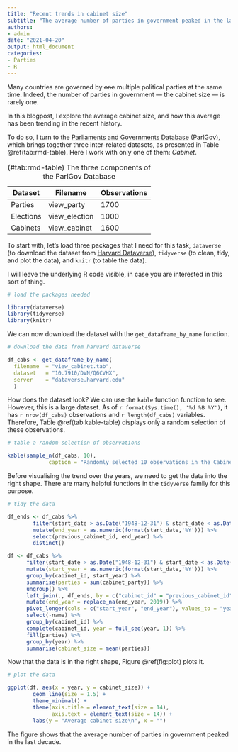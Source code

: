 ---
title: "Recent trends in cabinet size"
subtitle: "The average number of parties in government peaked in the last decade"
authors:
- admin
date: "2021-04-20"
output: html_document
categories: 
- Parties
- R
---

Many countries are governed by ~~one~~ multiple political parties at the same time. Indeed, the number of parties in government --- the cabinet size --- is rarely one. 

In this blogpost, I explore the average cabinet size, and how this average has been trending in the recent history.

To do so, I turn to the [Parliaments and Governments Database](http://www.parlgov.org/) (ParlGov), which brings together three inter-related datasets, as presented in Table \@ref(tab:rmd-table). Here I work with only one of them: *Cabinet*.

Table: (\#tab:rmd-table) The three components of the ParlGov Database

| Dataset   | Filename      | Observations |
|-----------|---------------|--------------|
| Parties   | view_party    | 1700         |
| Elections | view_election | 1000         |
| Cabinets  | view_cabinet  | 1600         |

To start with, let's load three packages that I need for this task, `dataverse` (to download the dataset from [Harvard Dataverse](https://dataverse.harvard.edu/)), `tidyverse` (to clean, tidy, and plot the data), and `knitr` (to table the data).

I will leave the underlying R code visible, in case you are interested in this sort of thing.

```{r, load, warning=FALSE, message=FALSE, tidy=FALSE}

# load the packages needed

library(dataverse)
library(tidyverse)
library(knitr)

```

We can now download the dataset with the `get_dataframe_by_name` function. 

```{r, download, warning=FALSE, message=FALSE, tidy=FALSE}

# download the data from harvard dataverse

df_cabs <- get_dataframe_by_name(
  filename  = "view_cabinet.tab",
  dataset   = "10.7910/DVN/Q6CVHX",
  server    = "dataverse.harvard.edu"
  )

```

How does the dataset look? We can use the `kable` function function to see. However, this is a large dataset. As of `r format(Sys.time(), '%d %B %Y')`, it has `r nrow(df_cabs)` observations and `r length(df_cabs)` variables. Therefore, Table \@ref(tab:kable-table) displays only a random selection of these observations.

```{r, kable-table, warning=FALSE, message=FALSE, tidy=FALSE}

# table a random selection of observations

kable(sample_n(df_cabs, 10),
             caption = "Randomly selected 10 observations in the Cabinet dataset")

```

Before visualising the trend over the years, we  need to get the data into the right shape. There are many helpful functions in the `tidyverse` family for this purpose.

```{r, clean, warning=FALSE, message=FALSE, tidy=FALSE}

# tidy the data

df_ends <- df_cabs %>% 
        filter(start_date > as.Date("1948-12-31") & start_date < as.Date("2020-01-01")) %>%
        mutate(end_year = as.numeric(format(start_date,'%Y'))) %>%
        select(previous_cabinet_id, end_year) %>%
        distinct()

df <- df_cabs %>%
      filter(start_date > as.Date("1948-12-31") & start_date < as.Date("2020-01-01"))  %>%
      mutate(start_year = as.numeric(format(start_date,'%Y'))) %>%
      group_by(cabinet_id, start_year) %>%
      summarise(parties = sum(cabinet_party)) %>%
      ungroup() %>%
      left_join(., df_ends, by = c("cabinet_id" = "previous_cabinet_id")) %>%
      mutate(end_year = replace_na(end_year, 2019)) %>%
      pivot_longer(cols = c("start_year", "end_year"), values_to = "year") %>%
      select(-name) %>%
      group_by(cabinet_id) %>%
      complete(cabinet_id, year = full_seq(year, 1)) %>%
      fill(parties) %>%
      group_by(year) %>%
      summarise(cabinet_size = mean(parties))

```

Now that the data is in the right shape, Figure \@ref(fig:plot) plots it.

```{r, plot, fig.cap='Average cabinet size, 1949--2019.', warning=FALSE, message=FALSE, tidy=FALSE}

# plot the data

ggplot(df, aes(x = year, y = cabinet_size)) +
        geom_line(size = 1.5) +
        theme_minimal() +
        theme(axis.title = element_text(size = 14),
              axis.text = element_text(size = 14)) +
        labs(y = "Average cabinet size\n", x = "")

```

The figure shows that the average number of parties in government peaked in the last decade.